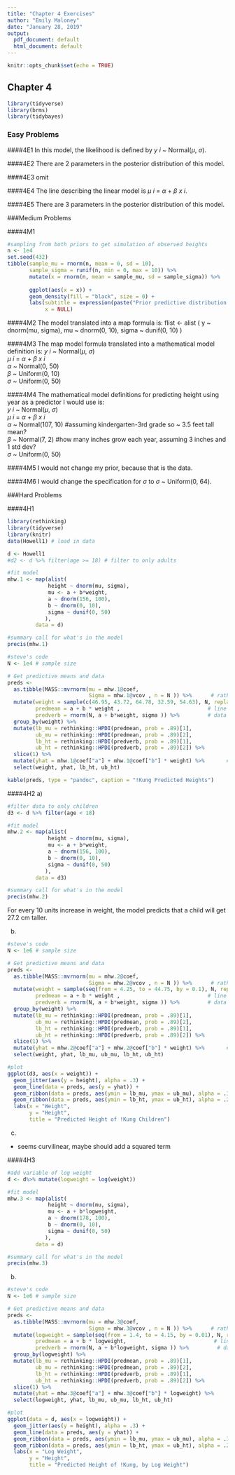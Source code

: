 ```yaml
---
title: "Chapter 4 Exercises"
author: "Emily Maloney"
date: "January 28, 2019"
output:
  pdf_document: default
  html_document: default
---
```


```r
knitr::opts_chunk$set(echo = TRUE)
```

## Chapter 4

```r
library(tidyverse)
library(brms)
library(tidybayes)
```

### Easy Problems

####4E1
In this model, the likelihood is defined by $y~i$ ~ Normal($\mu$, $\sigma$).

####4E2
There are 2 parameters in the posterior distribution of this model.

####4E3
omit

####4E4
The line describing the linear model is $\mu~i$ = $\alpha$ + $\beta~x~i$.

####4E5
There are 3 parameters in the posterior distribution of this model. 

###Medium Problems

####4M1
```r
#sampling from both priors to get simulation of observed heights
n <- 1e4
set.seed(432)
tibble(sample_mu = rnorm(n, mean = 0, sd = 10),
       sample_sigma = runif(n, min = 0, max = 10)) %>% 
       mutate(x = rnorm(n, mean = sample_mu, sd = sample_sigma)) %>% 
       
       ggplot(aes(x = x)) + 
       geom_density(fill = "black", size = 0) +
       labs(subtitle = expression(paste("Prior predictive distribution for ", italic(h[i]))),
            x = NULL)
```

####4M2
The model translated into a map formula is: 
flist <- alist (
        y ~ dnorm(mu, sigma),
        mu ~ dnorm(0, 10),
        sigma ~ dunif(0, 10)
)

####4M3
The map model formula translated into a mathematical model definition is:
      $y~i$ ~ Normal($\mu$, $\sigma$)  
      $\mu~i$ = $\alpha$ + $\beta~x~i$  
      $\alpha$ ~ Normal(0, 50)  
      $\beta$ ~ Uniform(0, 10)  
      $\sigma$ ~ Uniform(0, 50)  
      
####4M4
The mathematical model definitions for predicting height using year as a predictor I would use is:  
      $y~i$ ~ Normal($\mu$, $\sigma$)  
      $\mu~i$ = $\alpha$ + $\beta~x~i$  
      $\alpha$ ~ Normal(107, 10) #assuming kindergarten-3rd grade so ~ 3.5 feet tall mean?  
      $\beta$ ~ Normal(7, 2) #how many inches grow each year, assuming 3 inches and 1 std dev?  
      $\sigma$ ~ Uniform(0, 50)  

####4M5
I would not change my prior, because that is the data. 

####4M6
I would change the specification for $\sigma$ to $\sigma$ ~ Uniform(0, 64).

###Hard Problems

####4H1
```r
library(rethinking)
library(tidyverse)
library(knitr)
data(Howell1) # load in data

d <- Howell1
#d2 <- d %>% filter(age >= 18) # filter to only adults

#fit model
mhw.1 <- map(alist(
             height ~ dnorm(mu, sigma),
             mu <- a + b*weight,
             a ~ dnorm(156, 100),
             b ~ dnorm(0, 10),
             sigma ~ dunif(0, 50)
            ), 
         data = d)

#summary call for what's in the model
precis(mhw.1)

#steve's code
N <- 1e4 # sample size

# Get predictive means and data
preds <- 
  as.tibble(MASS::mvrnorm(mu = mhw.1@coef,
                          Sigma = mhw.1@vcov , n = N )) %>%      # rather than extract.samples
  mutate(weight = sample(c(46.95, 43.72, 64.78, 32.59, 54.63), N, replace = T),
         predmean = a + b * weight ,                            # line uncertainty
         predverb = rnorm(N, a + b*weight, sigma )) %>%         # data uncertainty
  group_by(weight) %>% 
  mutate(lb_mu = rethinking::HPDI(predmean, prob = .89)[1],
         ub_mu = rethinking::HPDI(predmean, prob = .89)[2],
         lb_ht = rethinking::HPDI(predverb, prob = .89)[1],
         ub_ht = rethinking::HPDI(predverb, prob = .89)[2]) %>% 
  slice(1) %>%
  mutate(yhat = mhw.1@coef["a"] + mhw.1@coef["b"] * weight) %>%       # yhat for reg line
  select(weight, yhat, lb_ht, ub_ht)

kable(preds, type = "pandoc", caption = "!Kung Predicted Heights")
```

####4H2
  a)
```r
#filter data to only children
d3 <- d %>% filter(age < 18)

#fit model
mhw.2 <- map(alist(
             height ~ dnorm(mu, sigma),
             mu <- a + b*weight,
             a ~ dnorm(156, 100),
             b ~ dnorm(0, 10),
             sigma ~ dunif(0, 50)
            ), 
         data = d3)

#summary call for what's in the model
precis(mhw.2)

```

For every 10 units increase in weight, the model predicts that a child will get 27.2 cm taller. 

b)
```r
#steve's code
N <- 1e6 # sample size

# Get predictive means and data
preds <- 
  as.tibble(MASS::mvrnorm(mu = mhw.2@coef,
                          Sigma = mhw.2@vcov , n = N )) %>%      # rather than extract.samples
  mutate(weight = sample(seq(from = 4.25, to = 44.75, by = 0.1), N, replace = T),
         predmean = a + b * weight ,                            # line uncertainty
         predverb = rnorm(N, a + b*weight, sigma )) %>%         # data uncertainty
  group_by(weight) %>% 
  mutate(lb_mu = rethinking::HPDI(predmean, prob = .89)[1],
         ub_mu = rethinking::HPDI(predmean, prob = .89)[2],
         lb_ht = rethinking::HPDI(predverb, prob = .89)[1],
         ub_ht = rethinking::HPDI(predverb, prob = .89)[2]) %>% 
  slice(1) %>%
  mutate(yhat = mhw.2@coef["a"] + mhw.2@coef["b"] * weight) %>%       # yhat for reg line
  select(weight, yhat, lb_mu, ub_mu, lb_ht, ub_ht)

#plot
ggplot(d3, aes(x = weight)) +
  geom_jitter(aes(y = height), alpha = .3) +
  geom_line(data = preds, aes(y = yhat)) +
  geom_ribbon(data = preds, aes(ymin = lb_mu, ymax = ub_mu), alpha = .3) +
  geom_ribbon(data = preds, aes(ymin = lb_ht, ymax = ub_ht), alpha = .2) +
  labs(x = "Weight",
       y = "Height",
       title = "Predicted Height of !Kung Children")

```

c)
* seems curvilinear, maybe should add a squared term

####4H3
```r
#add variable of log weight
d <- d%>% mutate(logweight = log(weight))

#fit model
mhw.3 <- map(alist(
             height ~ dnorm(mu, sigma),
             mu <- a + b*logweight,
             a ~ dnorm(178, 100),
             b ~ dnorm(0, 10),
             sigma ~ dunif(0, 50)
            ), 
         data = d)

#summary call for what's in the model
precis(mhw.3)
```

b)
```r
#steve's code
N <- 1e6 # sample size

# Get predictive means and data
preds <- 
  as.tibble(MASS::mvrnorm(mu = mhw.3@coef,
                          Sigma = mhw.3@vcov , n = N )) %>%      # rather than extract.samples
  mutate(logweight = sample(seq(from = 1.4, to = 4.15, by = 0.01), N, replace = T),
         predmean = a + b * logweight,                            # line uncertainty
         predverb = rnorm(N, a + b*logweight, sigma )) %>%         # data uncertainty
  group_by(logweight) %>% 
  mutate(lb_mu = rethinking::HPDI(predmean, prob = .89)[1],
         ub_mu = rethinking::HPDI(predmean, prob = .89)[2],
         lb_ht = rethinking::HPDI(predverb, prob = .89)[1],
         ub_ht = rethinking::HPDI(predverb, prob = .89)[2]) %>% 
  slice(1) %>%
  mutate(yhat = mhw.3@coef["a"] + mhw.3@coef["b"] * logweight) %>%       # yhat for reg line
  select(logweight, yhat, lb_mu, ub_mu, lb_ht, ub_ht)

#plot
ggplot(data = d, aes(x = logweight)) +
  geom_jitter(aes(y = height), alpha = .3) +
  geom_line(data = preds, aes(y = yhat)) +
  geom_ribbon(data = preds, aes(ymin = lb_mu, ymax = ub_mu), alpha = .3) +
  geom_ribbon(data = preds, aes(ymin = lb_ht, ymax = ub_ht), alpha = .2) +
  labs(x = "Log Weight",
       y = "Height",
       title = "Predicted Height of !Kung, by Log Weight")
```


